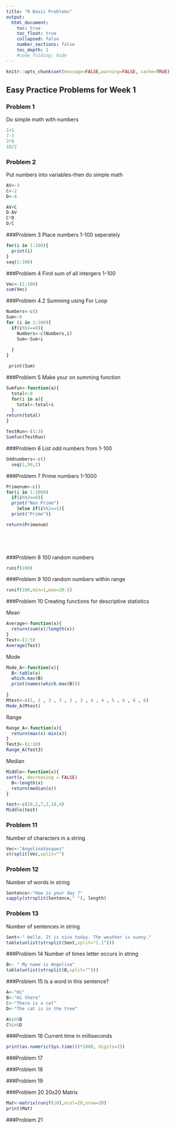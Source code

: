```yaml
---
title: "R Basic Problems"
output:
  html_document:
    toc: true
    toc_float: true
    collapsed: false
    number_sections: false
    toc_depth: 1
    #code_folding: hide
---
```


```r
knitr::opts_chunk$set(message=FALSE,warning=FALSE, cache=TRUE)
```
## Easy Practice Problems for Week 1

### Problem 1
Do simple math with numbers
```r

1+1
7-3
3*8
10/2

```
### Problem 2
Put numbers into variables-then do simple math
```r
AV<-3
C<-2
D<-4

AV+C
D-AV
C*D
D/C
```
###Problem 3
Place numbers 1-100 seperately 
```r
for(i in 1:100){
  print(i)
}
seq(1:100)
```
###Problem 4
Find sum of all intergers 1-100
```r
Vec<-(1:100)
sum(Vec)

```
###Problem 4.2
Summing using For Loop
```r
Numbers<-c()
Sum<-0
for (i in 1:100){
  if(i%%1==0){
    Numbers<-c(Numbers,i)
    Sum<-Sum+i
    
  }
}

 print(Sum) 
```
###Problem 5
Make your on summing function
```r
Sumfun<-function(a){
  total<-0
  for(i in a){
    total<-total+i
  }
return(total)
}

TestRun<-(1:3)
Sumfun(TestRun)

```
###Problem 6
List odd numbers from 1-100
```r
Oddnumbers<-c()
  seq(1,99,2)
```
###Problem 7
Prime numbers 1-1000
```r
Primenum<-c()
for(i in 1:1000)
  if(i%%2==0){
  print("Non Prime")
    }else if(i%%2==1){
  print("Prime")}

return(Primenum)


  
  
```

###Problem 8
100 random numbers
```r
runif(100)
```
###Problem 9
100 random numbers within range
```r
runif(100,min=1,max=20.5)
```
###Problem 10
Creating functions for descriptive statistics

Mean
```r
Average<-function(x){
  return(sum(x)/length(x))
}
Test<-(1:5)
Average(Test)
```
Mode
```r
Mode_A<-function(x){
  B<-table(x)
  which.max(B)
  print(names(which.max(B)))
        
}
Mtest<-c(1, 2 , 3 , 3 , 3 , 3 , 4 , 4 , 5 , 6 , 6 , 6)
Mode_A(Mtest)
```

Range
```r
Range_A<-function(x){
  return(max(x)-min(x))
}
Test3<-(1:10)
Range_A(Test3)
```
Median
```r
Middle<-function(x){
sort(x, decreasing = FALSE)
  B<-length(x)
  return(median(x))
}

test<-c(19,1,7,2,18,4)
Middle(test)
```

### Problem 11
Number of characters in a string
```r
Vec<-"AngelinaVasquez"
strsplit(Vec,split="")
```
### Problem 12
Number of words in string
```r
Sentence<-"How is your day ?"
sapply(strsplit(Sentence," "), length)

```
### Problem 13
Number of sentences in string
```r
Sent<-" Hello. It is nice today. The weather is sunny."
table(unlist(strsplit(Sent,split="[.]")))

```
###Problem 14
Number of times letter occurs in string
```r
B<- " My name is Angelina"
table(unlist(strsplit(B,split="")))

```
###Problem 15
Is a word in this sentence?
```r
A<-"Hi"
B<-"Hi there"
C<-"There is a cat"
D<-"The cat is in the tree"

A%in%B
C%in%D
```
###Problem 16
Current time in milliseconds
```r
print(as.numeric(Sys.time())*1000, digits=15)
```


###Problem 17

###Problem 18

###Problem 19

###Problem 20
20x20 Matrix
```r

Mat<-matrix(runif(10),ncol=20,nrow=20)
print(Mat)
```

###Problem 21
